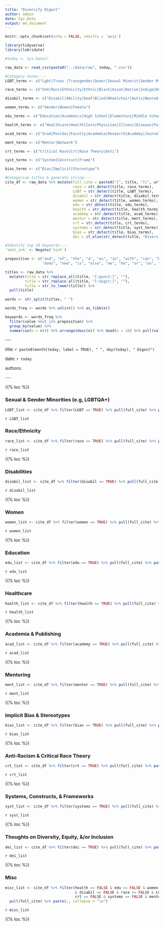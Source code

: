 ```yaml
---
title: "Diversify Digest"
author: admin
date: Sys.Date
output: md_document
---
```


```r
knitr::opts_chunk$set(echo = FALSE, results = 'asis')

library(tidyverse)
library(lubridate)

#today <- Sys.Date()

raw_data <- read_csv(paste0("../data/raw", today, ".csv"))

#Category terms----
LGBT_terms <- c("Lgbt|Trans |Transgender|Queer|Sexual Minorit|Gender Minorit|Gender Ident|Sexual Orientation")

race_terms <- c("Urm|Race|Ethnicity|Ethnic|Black|Asian|Native|Indige|Hurm|Immigrant|Racial|Latin|Hispanic|Minority|Racism")

disabil_terms <- c("Disabil|Ability|Deaf|Blind|Wheelchair|Autis|Neurodiverse|Accessibility|Mental Illness|Ablism|Impaired")

women_terms <- c("Gender|Women|Female")

edu_terms <- c("Education|Academics|High School|Elementary|Middle School|School|College Grad|Classroom|Learning|Pedagog|Teach")

health_terms <- c("Healthcare|Health|Care|Physician|Illness|Disease|Pain|Medic|Provid|Nurse")

acad_terms <- c("Grad|Postdoc|Faculty|Academia|Research|Academy|Journal|Publish|Public|Cite|Citation|Author|Academic|Review|Higher Ed|Peer Review")

ment_terms <- c("Mentor|Network")

crt_terms <- c("Critical Race|Crt|Race Theory|Anti")

syst_terms <- c("System|Construct|Frame")

bias_terms <- c("Bias|Implicit|Stereotype")

#Categorize titles & generate string----
cite_df <- raw_data %>% mutate(full_cite = paste0("[", title, "](", url, ") ", author, "\n"),
                               race = str_detect(title, race_terms),
                               LGBT = str_detect(title, LGBT_terms),
                               disabil = str_detect(title, disabil_terms),
                               women = str_detect(title, women_terms),
                               edu = str_detect(title, edu_terms),
                               health = str_detect(title, health_terms),
                               academy = str_detect(title, acad_terms),
                               mentor = str_detect(title, ment_terms),
                               crt = str_detect(title, crt_terms),
                               systems = str_detect(title, syst_terms),
                               bias = str_detect(title, bias_terms),
                               dei = if_else(str_detect(title, "Diversity") & str_detect(title, "Inclusion"), TRUE, FALSE))

#Identify top 10 keywords----
`%not_in%` <- Negate(`%in%`)

preposition <- c("and", "of", "the", "a", "as", "in", "with", "can", "be", "to", "for", "without", 
                 "does", "new", "is", "also", "we", "he", "or", "on", "these", "onward", "at", "by", "from", "an ")

titles <- raw_data %>% 
  mutate(title = str_replace_all(title, "[:punct:]", ""),
         title = str_replace_all(title, "[:digit:]", ""),
         title = str_to_lower(title)) %>% 
  pull(title) 
  
words <- str_split(titles, " ") 

words_freq <- words %>% unlist() %>% as_tibble()

keywords <- words_freq %>% 
  filter(value %not_in% preposition) %>% 
  group_by(value) %>% 
  summarise(n = n()) %>% arrange(desc(n)) %>% head(n = 10) %>% pull(value)
```
\-\-\- 

title: `r paste0(month(today, label = TRUE), " ", day(today), " Digest")`

date: `r today`

authors: 

\-\-\- 

{{% toc %}}

### Sexual & Gender Minorities (e.g, LGBTQA+) ##
```r

LGBT_list <- cite_df %>% filter(LGBT == TRUE) %>% pull(full_cite) %>% paste(., collapse = "\n")
```

`r LGBT_list`

### Race/Ethnicity ##
```r

race_list <- cite_df %>% filter(race == TRUE) %>% pull(full_cite) %>% paste(., collapse = "\n")
```

`r race_list`

{{% toc %}}

### Disabilities ##
```r

disabil_list <- cite_df %>% filter(disabil == TRUE) %>% pull(full_cite) %>% paste(., collapse = "\n")
```

`r disabil_list`

{{% toc %}}

### Women ##
```r

women_list <- cite_df %>% filter(women == TRUE) %>% pull(full_cite) %>% paste(., collapse = "\n")
```

`r women_list`

{{% toc %}}

### Education ##
```r

edu_list <- cite_df %>% filter(edu == TRUE) %>% pull(full_cite) %>% paste(., collapse = "\n")
```

`r edu_list`

{{% toc %}}

### Healthcare ##
```r

health_list <- cite_df %>% filter(health == TRUE) %>% pull(full_cite) %>% paste(., collapse = "\n")
```

`r health_list`

{{% toc %}}

### Academia & Publishing ##
```r

acad_list <- cite_df %>% filter(academy == TRUE) %>% pull(full_cite) %>% paste(., collapse = "\n")
```

`r acad_list`

{{% toc %}}

### Mentoring ##
```r

ment_list <- cite_df %>% filter(mentor == TRUE) %>% pull(full_cite) %>% paste(., collapse = "\n")
```

`r ment_list`

{{% toc %}}

### Implicit Bias & Stereotypes ##
```r

bias_list <- cite_df %>% filter(bias == TRUE) %>% pull(full_cite) %>% paste(., collapse = "\n")
```

`r bias_list`

{{% toc %}}

### Anti-Racism & Critical Race Theory ##
```r

crt_list <- cite_df %>% filter(crt == TRUE) %>% pull(full_cite) %>% paste(., collapse = "\n")
```

`r crt_list`

{{% toc %}}

### Systems, Constructs, & Frameworks ##
```r

syst_list <- cite_df %>% filter(systems == TRUE) %>% pull(full_cite) %>% paste(., collapse = "\n")
```

`r syst_list`

{{% toc %}}

### Thoughts on Diversity, Equity, &/or Inclusion ##
```r

dei_list <- cite_df %>% filter(dei == TRUE) %>% pull(full_cite) %>% paste(., collapse = "\n")
```

`r dei_list`

{{% toc %}}

### Misc ##
```r

misc_list <- cite_df %>% filter(health == FALSE & edu == FALSE & women == FALSE & academy == FALSE
                                & disabil == FALSE & race == FALSE & LGBT == FALSE & dei == FALSE &
                                crt == FALSE & systems == FALSE & mentor == FALSE & bias == FALSE) %>% 
  pull(full_cite) %>% paste(., collapse = "\n")
```

`r misc_list`

{{% toc %}}
